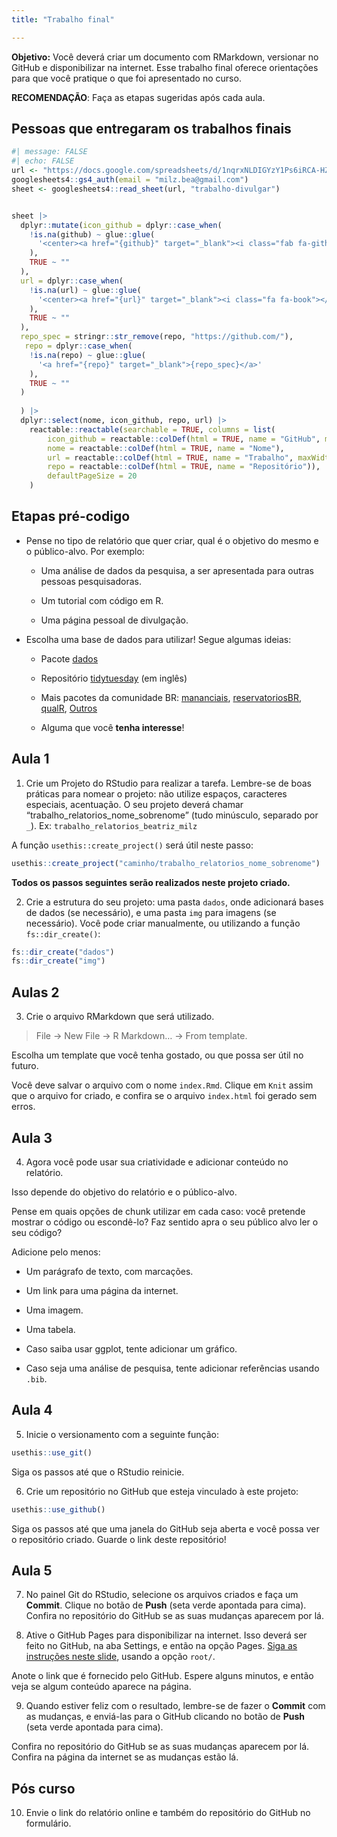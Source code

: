 ```yaml
---
title: "Trabalho final"

---
```


**Objetivo:** Você deverá criar um documento com RMarkdown, versionar no GitHub e disponibilizar na internet. Esse trabalho final oferece orientações para que você pratique o que foi apresentado no curso.

**RECOMENDAÇÃO**: Faça as etapas sugeridas após cada aula.


## Pessoas que entregaram os trabalhos finais

```r
#| message: FALSE
#| echo: FALSE
url <- "https://docs.google.com/spreadsheets/d/1nqrxNLDIGYzY1Ps6iRCA-HZiB5ZI7WUXKkBXPyJp1Kc/edit#gid=758033737"
googlesheets4::gs4_auth(email = "milz.bea@gmail.com")
sheet <- googlesheets4::read_sheet(url, "trabalho-divulgar")


sheet |>
  dplyr::mutate(icon_github = dplyr::case_when(
    !is.na(github) ~ glue::glue(
      '<center><a href="{github}" target="_blank"><i class="fab fa-github"></i></a></center>'
    ),
    TRUE ~ ""
  ),
  url = dplyr::case_when(
    !is.na(url) ~ glue::glue(
      '<center><a href="{url}" target="_blank"><i class="fa fa-book"></i></a></center>'
    ),
    TRUE ~ ""
  ),
  repo_spec = stringr::str_remove(repo, "https://github.com/"),
   repo = dplyr::case_when(
    !is.na(repo) ~ glue::glue(
      '<a href="{repo}" target="_blank">{repo_spec}</a>'
    ),
    TRUE ~ ""
  )
  
  ) |> 
  dplyr::select(nome, icon_github, repo, url) |> 
    reactable::reactable(searchable = TRUE, columns = list(
        icon_github = reactable::colDef(html = TRUE, name = "GitHub", maxWidth = 100),
        nome = reactable::colDef(html = TRUE, name = "Nome"),
        url = reactable::colDef(html = TRUE, name = "Trabalho", maxWidth = 150),
        repo = reactable::colDef(html = TRUE, name = "Repositório")),
        defaultPageSize = 20
    )
```



## Etapas pré-codigo

- Pense no tipo de relatório que quer criar, qual é o objetivo do mesmo e o público-alvo. Por exemplo:

  - Uma análise de dados da pesquisa, a ser apresentada para outras pessoas pesquisadoras.
  
  - Um tutorial com código em R.
  
  - Uma página pessoal de divulgação.

- Escolha uma base de dados para utilizar! Segue algumas ideias:

  - Pacote [dados](https://cienciadedatos.github.io/dados/)
  
  - Repositório [tidytuesday](https://github.com/rfordatascience/tidytuesday) (em inglês)
  
  - Mais pacotes da comunidade BR: [mananciais](https://beatrizmilz.github.io/mananciais/), [reservatoriosBR](https://brunomioto.github.io/reservatoriosBR/), [qualR](https://quishqa.github.io/qualR/), [Outros](https://materiais-estudo-r.netlify.app/portugues.html#pacotes-da-comunidade)
  
  - Alguma que você **tenha interesse**!


## Aula 1



1) Crie um Projeto do RStudio para realizar a tarefa. Lembre-se de boas práticas para nomear o projeto: não utilize espaços, caracteres especiais, acentuação. O seu projeto deverá chamar "trabalho_relatorios_nome_sobrenome" (tudo minúsculo, separado por `_`). Ex: `trabalho_relatorios_beatriz_milz` 

A função `usethis::create_project()` será útil neste passo:

```r
usethis::create_project("caminho/trabalho_relatorios_nome_sobrenome")
```


**Todos os passos seguintes serão realizados neste projeto criado.**



2) Crie a estrutura do seu projeto: uma pasta `dados`, onde adicionará bases de dados (se necessário), e uma pasta `img` para imagens (se necessário). Você pode criar manualmente, ou utilizando a função `fs::dir_create()`:

```r
fs::dir_create("dados")
fs::dir_create("img")
```


## Aulas 2
 

3) Crie o arquivo RMarkdown que será utilizado. 

> File -> New File -> R Markdown... -> From template.

Escolha um template que você tenha gostado, ou que possa ser útil no futuro.


Você deve salvar o arquivo com o nome `index.Rmd`. Clique em `Knit` assim que o arquivo for criado, e confira se o arquivo `index.html` foi gerado sem erros.

## Aula 3

4) Agora você pode usar sua criatividade e adicionar conteúdo no relatório. 

Isso depende do objetivo do relatório e o público-alvo. 

Pense em quais opções de chunk utilizar em cada caso: você pretende mostrar o código ou escondê-lo? Faz sentido apra o seu público alvo ler o seu código?

Adicione pelo menos:

  - Um parágrafo de texto, com marcações.

  - Um link para uma página da internet.
  
  - Uma imagem.
  
  - Uma tabela.
  
  - Caso saiba usar ggplot, tente adicionar um gráfico.
  
  - Caso seja uma análise de pesquisa, tente adicionar referências usando `.bib`.
  


## Aula 4

5) Inicie o versionamento com a seguinte função:

```r
usethis::use_git()
```

Siga os passos até que o RStudio reinicie.



6) Crie um repositório no GitHub que esteja vinculado à este projeto:

```r
usethis::use_github()
```

Siga os passos até que uma janela do GitHub seja aberta e você possa ver o repositório criado. Guarde o link deste repositório!



## Aula 5

7) No painel Git do RStudio, selecione os arquivos criados e faça um **Commit**. Clique no botão de **Push** (seta verde apontada para cima). Confira no repositório do GitHub se as suas mudanças aparecem por lá.



8) Ative o GitHub Pages para disponibilizar na internet. Isso deverá ser feito no GitHub, na aba Settings, e então na opção Pages. [Siga as instruções neste slide](https://beatrizmilz.github.io/2022-curso-de-verao-ime-usp-relatorios/slides/#githubpages), usando a opção `root/`. 

Anote o link que é fornecido pelo GitHub. Espere alguns minutos, e então veja se algum conteúdo aparece na página.



9) Quando estiver feliz com o resultado, lembre-se de fazer o **Commit** com as mudanças, e enviá-las para o GitHub clicando no botão de **Push** (seta verde apontada para cima).

Confira no repositório do GitHub se as suas mudanças aparecem por lá. Confira na página da internet se as mudanças estão lá.


## Pós curso

10) Envie o link do relatório online e também do repositório do GitHub no formulário.


 
<!-- inicio font awesome -->
<script src="https://kit.fontawesome.com/1f72d6921a.js" crossorigin="anonymous"></script>

<!-- final font awesome -->

